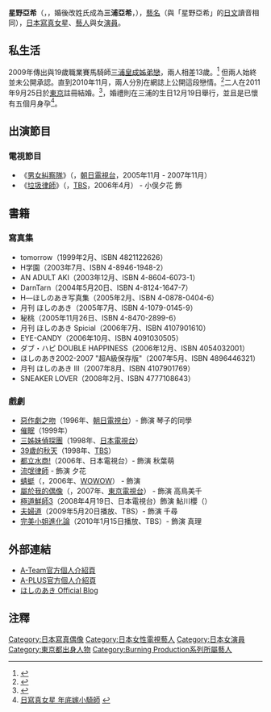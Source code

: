 {{藝人
| 姓名     = 星野亞希
| 類型     = 女演員
| 圖片     = Yahoo_x_%E3%83%A2%E3%83%90%E3%82%B2%E3%83%BC_%E8%A8%98%E8%80%85%E4%BC%9A%E8%A6%8B%EF%BC%A0%E3%83%92%E3%83%AB%E3%82%BA%E5%B1%95%E6%9C%9B%E5%8F%B0.jpg
| 圖片尺寸 = 220px
| 圖片簡介 = 
| 原名     = {{lang|ja|星野 亜希}}
| 外文名   = ほしのあき
| 外文     = 日文
| 羅馬拼音 = Hoshino Aki
| 英文名   = 
| 綽號     = {{lang|ja|アッキー}}
| 其他藝名 = 
| 國籍     = {{JPN}}
| 民族     = 
| 籍貫     = 
| 出生日期 = {{birth date and age|1977|3|14}}
| 出生地點 = {{JPN}}[[東京都|東京都]][[世田谷區|世田谷區]][[三軒茶屋|三軒茶屋]]
| 逝世日期 = 
| 逝世地點 = 
| 職業     = 女演員、藝人
| 語言     = 
| 教育程度 = [[東京都立玉川高等学校|東京都立玉川高等学校]]畢業
| 宗教信仰 = 
| 配偶     = [[三浦皇成|三浦皇成]]
| 音樂類型 = 
| 演奏樂器 = 
| 出身地   = 
| 出道作   = {{JPN}}[[東京都|東京都]][[世田谷區|世田谷區]]
| 出道日期 = 
| 代表作   = 
| 活躍年代 = 
| 唱片公司 = 
| 經紀公司 = 
| 網站     = 
| 相關團體 = [[A-team|A-team]]、[[A-PLUS|A-PLUS]]
| 獎項     = 第44回 [[ゴールデン・アロー賞|ゴールデン・アロー賞]] グラフ賞
| IMDb    = 1211526
}}
{{japanese|japanese=星野 亞希|kana=ほしの あき|romaji=Hosino Aki}}
{{japanese|japanese=三浦 亞希|kana=みうら あき|romaji=Miura Aki}}

'''星野亞希'''（{{lang-ja|星野亜希}}，{{bd|1977年|3月14日|catIdx=Hoshino Aki}}，婚後改姓氏成為'''三浦亞希'''，{{lang-ja|みうら あき}}），[[藝名|藝名]]'''{{lang|ja|ほしの あき}}'''（與「星野亞希」的[[日文|日文]]讀音相同），[[日本|日本]][[寫真女星|寫真女星]]、[[藝人|藝人]]與女[[演員|演員]]。

==私生活==
2009年傳出與19歲職業賽馬騎師[[三浦皇成|三浦皇成]][[姊弟戀|姊弟戀]]，兩人相差13歲。<ref>{{cite news  |url=http://tw.nextmedia.com/applenews/article/art_id/31935530/IssueID/20090912  |title=星野亞希保護姊弟戀 硬撐年底不嫁人  |publisher=[[蘋果日報|蘋果日報]]  |author=  |date=2009年9月12日  |accessdate=2009-09-12  |archive-url=https://web.archive.org/web/20090916163100/http://tw.nextmedia.com/applenews/article/art_id/31935530/IssueID/20090912  |archive-date=2009年9月16日  |dead-url=yes  }}</ref> 但兩人始終並未公開承認。直到2010年11月，兩人分別在網誌上公開這段戀情。<ref>{{cite news|url=http://www.takungpao.com/ent/top/2010-11-27/158434.html|title=星野亞希姊弟戀浮面|publisher=[[大公報|大公報]]|author=|date=2010年11月27日|accessdate=2010-11-27|deadurl=yes|archiveurl=https://web.archive.org/web/20110930122153/http://www.takungpao.com/ent/top/2010-11-27/158434.html|archivedate=2011年9月30日}}</ref>二人在2011年9月25日於[[東京|東京]]註冊結婚。<ref>{{cite news|url=http://tw.news.yahoo.com/article/url/d/a/110927/2/2zg55.html|title=星野亞希「婚」了 老公小她13歲|publisher=[[聯合新聞網|聯合新聞網]]|author=|date=2011年9月27日|accessdate=2011-09-27|deadurl=yes|archiveurl=https://web.archive.org/web/20110930003248/http://tw.news.yahoo.com/article/url/d/a/110927/2/2zg55.html|archivedate=2011年9月30日}}</ref>，婚禮則在三浦的生日12月19日舉行，並且是已懷有五個月身孕<ref>[http://tw.news.yahoo.com/article/url/d/a/110922/5/2z77n.html 日寫真女星 年底嫁小騎師] {{webarchive|url=https://web.archive.org/web/20110925091602/http://tw.news.yahoo.com/article/url/d/a/110922/5/2z77n.html |date=2011-09-25 }}</ref>。

== 出演節目 ==
=== 電視節目===
*《[[男女糾察隊|男女糾察隊]]》（{{lang|ja|ロンドンハーツ}}，[[朝日電視台|朝日電視台]]，2005年11月 - 2007年11月）
*《[[垃圾律師|垃圾律師]]》（{{lang|ja|弁護士のくず}}，[[TBS|TBS]]，2006年4月） - 小俣夕花 飾

== 書籍 ==
=== 寫真集 ===
* tomorrow（1999年2月、ISBN 4821122626）
* H学園（2003年7月、ISBN 4-8946-1948-2）
* AN ADULT AKI（2003年12月、ISBN 4-8604-6073-1）
* DarnTarn（2004年5月20日、ISBN 4-8124-1647-7）
* H―ほしのあき写真集（2005年2月、ISBN 4-0878-0404-6）
* 月刊 ほしのあき（2005年7月、ISBN 4-1079-0145-9）
* 秘桃（2005年11月26日、ISBN 4-8470-2899-6）
* 月刊 ほしのあき Spicial（2006年7月、ISBN 4107901610）
* EYE-CANDY（2006年10月、ISBN 4091030505）
* ダブ・ハピ DOUBLE HAPPINESS（2006年12月、ISBN 4054032001）
* ほしのあき2002-2007 "超A級保存版"（2007年5月、ISBN 4896446321）
* 月刊 ほしのあき III（2007年8月、ISBN 4107901769）
* SNEAKER LOVER（2008年2月、ISBN 4777108643）

=== 戲劇 ===
* [[淘氣小親親|惡作劇之吻]]（1996年、[[朝日電視台|朝日電視台]]）- 飾演 琴子的同學
* [[催眠|催眠]]（1999年）
* [[三姊妹偵探團|三姊妹偵探團]]（1998年、[[日本電視台|日本電視台]]）
* [[39歲的秋天|39歲的秋天]]（1998年、[[TBS|TBS]]）
* [[都立水商!|都立水商!]]（2006年、日本電視台）- 飾演 秋葉萌
* [[流氓律師|流氓律師]] - 飾演 夕花
* [[蜻蜓_(日本電視劇)|蜻蜓]]（{{lang|ja|ドラゴンフライ}}，2006年、[[WOWOW|WOWOW]]） - 飾演{{lang|ja|リュウ}}
* [[屬於我的偶像|屬於我的偶像]]（{{lang|ja|ぼくだけの☆アイドル}}，2007年、[[東京電視台|東京電視台]]） - 飾演 高鳥美千
* [[極道鮮師|極道鮮師3]]（2008年4月19日、日本電視台）飾演 鮎川櫻（{{lang|ja|鮎川さくら}}）
* [[夫婦道|夫婦道]]（2009年5月20日播放、TBS）- 飾演 千尋
* [[完美小姐進化論|完美小姐進化論]]（2010年1月15日播放、TBS）- 飾演 真理

== 外部連結 ==
* [https://web.archive.org/web/20080211215952/http://www.ateam-japan.com/profile/12.html A-Team官方個人介紹頁]
* [https://web.archive.org/web/20080223221248/http://www.aplus-japan.com/talent/hoshinoaki.html A-PLUS官方個人介紹頁]
* [http://ameblo.jp/hoshino--aki/ ほしのあき Official Blog] {{Wayback|url=http://ameblo.jp/hoshino--aki/ |date=20170820065149 }}

== 注釋 ==
<references />

{{金箭獎圖形獎}}
{{normdaten}}
{{DEFAULTSORT:Hoshino Aki}}
[[Category:日本寫真偶像|Category:日本寫真偶像]]
[[Category:日本女性電視藝人|Category:日本女性電視藝人]]
[[Category:日本女演員|Category:日本女演員]]
[[Category:東京都出身人物|Category:東京都出身人物]]
[[Category:Burning_Production系列所屬藝人|Category:Burning Production系列所屬藝人]]